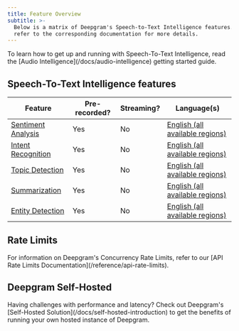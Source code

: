 ```yaml
---
title: Feature Overview
subtitle: >-
  Below is a matrix of Deepgram's Speech-to-Text Intelligence features. Please
  refer to the corresponding documentation for more details.
---
```



<Info>
  To learn how to get up and running with Speech-To-Text Intelligence, read the [Audio Intelligence](/docs/audio-intelligence) getting started guide.
</Info>

## Speech-To-Text Intelligence features

| Feature                                        | Pre-recorded? | Streaming? | Language(s)                                                 |
| ---------------------------------------------- | ------------- | ---------- | ----------------------------------------------------------- |
| [Sentiment Analysis](/docs/sentiment-analysis) | Yes           | No         | [English (all available regions)](/docs/languages-overview) |
| [Intent Recognition](/docs/intent-recognition) | Yes           | No         | [English (all available regions)](/docs/languages-overview) |
| [Topic Detection](/docs/topic-detection)       | Yes           | No         | [English (all available regions)](/docs/languages-overview) |
| [Summarization](/docs/summarization)           | Yes           | No         | [English (all available regions)](/docs/languages-overview) |
| [Entity Detection](/docs/detect-entities)      | Yes           | No         | [English (all available regions)](/docs/languages-overview) |

## Rate Limits

<Info>
  For information on Deepgram's Concurrency Rate Limits, refer to our [API Rate Limits Documentation](/reference/api-rate-limits).
</Info>

## Deepgram Self-Hosted

<Info>
  Having challenges with performance and latency? Check out Deepgram's [Self-Hosted Solution](/docs/self-hosted-introduction) to get the benefits of running your own hosted instance of Deepgram.
</Info>
